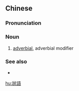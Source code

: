 {{also|状语}}
==Chinese==
{{zh-forms|s=状语}}

===Pronunciation===
{{zh-pron
|m=zhuàngyǔ
|c=zong6 jyu5
|cat=n
}}

===Noun===
{{zh-noun}}

# [[adverbial]], adverbial modifier

===See also===
* {{zh-l|副詞}}

{{zh-cat|Grammar}}

[[hu:狀語]]